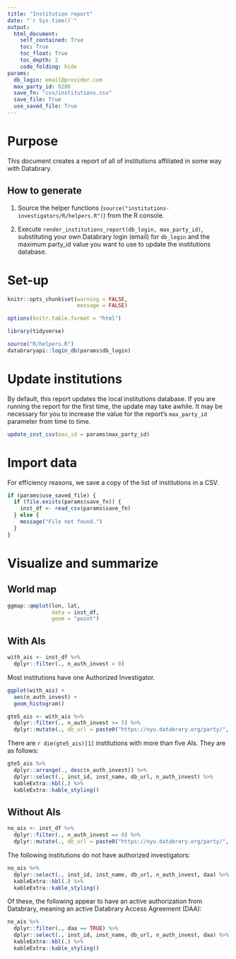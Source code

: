 ```yaml
---
title: "Institution report"
date: "`r Sys.time()`"
output: 
  html_document:
    self_contained: True
    toc: True
    toc_float: True
    toc_depth: 2
    code_folding: hide
params:
  db_login: email@provider.com
  max_party_id: 8200
  save_fn: "csv/institutions.csv"
  save_file: True
  use_saved_file: True
---
```


# Purpose

This document creates a report of all of institutions affiliated in some way with Databrary.

## How to generate

1. Source the helper functions (`source("institutions-investigators/R/helpers.R")`) from the R console.

2. Execute `render_institutions_report(db_login, max_party_id)`, substituting your own Databrary login (email) for `db_login` and the maximum party_id value you want to use to update the institutions database.

# Set-up

```r
knitr::opts_chunk$set(warning = FALSE,
                      message = FALSE)

options(knitr.table.format = "html") 

library(tidyverse)

source("R/helpers.R")
databraryapi::login_db(params$db_login)
```

# Update institutions

By default, this report updates the local institutions database.
If you are running the report for the first time, the update may take awhile.
It may be necessary for you to increase the value for the report's `max_party_id` parameter from time to time.

```r
update_inst_csv(max_id = params$max_party_id)
```

# Import data

For efficiency reasons, we save a copy of the list of institutions in a CSV.

```r
if (params$use_saved_file) {
  if (file.exists(params$save_fn)) {
    inst_df <- read_csv(params$save_fn)
  } else {
    message("File not found.")
  }
}
```

# Visualize and summarize {.tabset .tabset-fade .tabset-pills}

## World map

```r
ggmap::qmplot(lon, lat, 
              data = inst_df, 
              geom = "point")
```

## With AIs

```r
with_ais <- inst_df %>%
  dplyr::filter(., n_auth_invest > 0)
```

Most institutions have one Authorized Investigator.

```r
ggplot(with_ais) +
  aes(n_auth_invest) +
  geom_histogram()
```

```r
gte5_ais <- with_ais %>%
  dplyr::filter(., n_auth_invest >= 5) %>%
  dplyr::mutate(., db_url = paste0("https://nyu.databrary.org/party/", inst_id))
```

There are `r dim(gte5_ais)[1]` institutions with more than five AIs.
They are as follows:

```r
gte5_ais %>%
  dplyr::arrange(., desc(n_auth_invest)) %>%
  dplyr::select(., inst_id, inst_name, db_url, n_auth_invest) %>%
  kableExtra::kbl(.) %>%
  kableExtra::kable_styling()
```


## Without AIs

```r
no_ais <- inst_df %>%
  dplyr::filter(., n_auth_invest == 0) %>%
  dplyr::mutate(., db_url = paste0("https://nyu.databrary.org/party/", inst_id))
```

The following institutions do not have authorized investigators:

```r
no_ais %>%
  dplyr::select(., inst_id, inst_name, db_url, n_auth_invest, daa) %>%
  kableExtra::kbl(.) %>%
  kableExtra::kable_styling()
```

Of these, the following appear to have an active authorization from Databrary, meaning an active Databrary Access Agreement (DAA):

```r
no_ais %>%
  dplyr::filter(., daa == TRUE) %>%
  dplyr::select(., inst_id, inst_name, db_url, n_auth_invest, daa) %>%
  kableExtra::kbl(.) %>%
  kableExtra::kable_styling()
```
